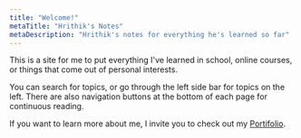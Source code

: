 ```yaml
---
title: "Welcome!"
metaTitle: "Hrithik's Notes"
metaDescription: "Hrithik's notes for everything he's learned so far"
---
```


This is a site for me to put everything I've learned in school, online courses, or things that come out of personal interests.

You can search for topics, or go through the left side bar for topics on the left. There are also navigation buttons at the bottom of each page for continuous reading.

If you want to learn more about me, I invite you to check out my [Portifolio](https://hrithikshah.com).
